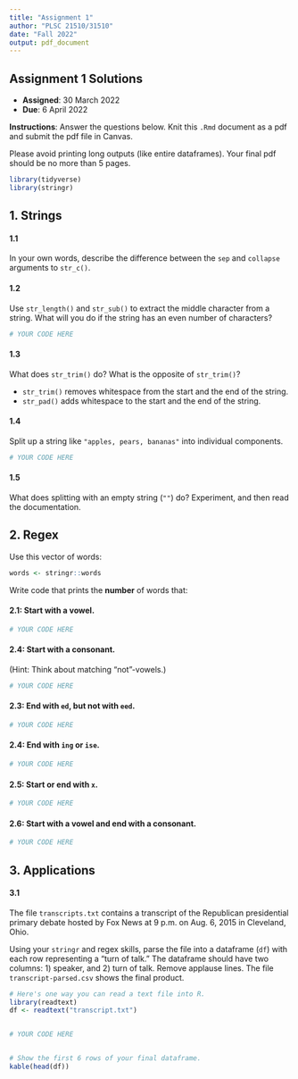 ```yaml
---
title: "Assignment 1"
author: "PLSC 21510/31510"
date: "Fall 2022"
output: pdf_document
---
```


## Assignment 1 Solutions

- __Assigned__: 30 March 2022
- __Due__: 6 April 2022

**Instructions**: Answer the questions below. Knit this `.Rmd` document as a pdf and submit the pdf file in Canvas.

Please avoid printing long outputs (like entire dataframes). Your final pdf should be no more than 5 pages.

```r
library(tidyverse)
library(stringr)
```

## 1. Strings

#### 1.1

In your own words, describe the difference between the `sep` and `collapse` arguments to `str_c()`.


#### 1.2

Use `str_length()` and `str_sub()` to extract the middle character from 
a string. What will you do if the string has an even number of characters?

```r
# YOUR CODE HERE
```


#### 1.3

What does `str_trim()` do? What is the opposite of `str_trim()`?

- `str_trim()` removes whitespace from the start and the end of the string.
- `str_pad()` adds whitespace to the start and the end of the string.

#### 1.4

Split up a string like `"apples, pears, bananas"` into individual components.
      
```r
# YOUR CODE HERE
```

#### 1.5

What does splitting with an empty string (`""`) do? Experiment, and then read the documentation.
      
      
## 2. Regex

Use this vector of words:

```r
words <- stringr::words
```

Write code that prints the **number** of words that:

#### 2.1: Start with a vowel.

```r
# YOUR CODE HERE
```
  
#### 2.4: Start with a consonant. 

(Hint: Think about matching "not"-vowels.)
  
```r
# YOUR CODE HERE
```

#### 2.3: End with `ed`, but not with `eed`.
  
```r
# YOUR CODE HERE
```
      
#### 2.4: End with `ing` or `ise`.
  
```r
# YOUR CODE HERE
```

#### 2.5: Start or end with `x`.

```r
# YOUR CODE HERE
```

#### 2.6: Start with a vowel and end with a consonant.

```r
# YOUR CODE HERE
```

## 3. Applications

#### 3.1 

The file `transcripts.txt` contains a transcript of the Republican presidential primary debate hosted by Fox News at 9 p.m. on Aug. 6, 2015 in Cleveland, Ohio.

Using your `stringr` and regex skills, parse the file into a dataframe (`df`) with each row representing a "turn of talk." The dataframe should have two columns: 1) speaker, and 2) turn of talk. Remove applause lines. The file `transcript-parsed.csv` shows the final product.

```r
# Here's one way you can read a text file into R. 
library(readtext)
df <- readtext("transcript.txt")


# YOUR CODE HERE


# Show the first 6 rows of your final dataframe.
kable(head(df))
```
